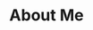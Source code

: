 ---
title: About Me
description: Details on what a digital garden is, and how I intend to use this site.
---